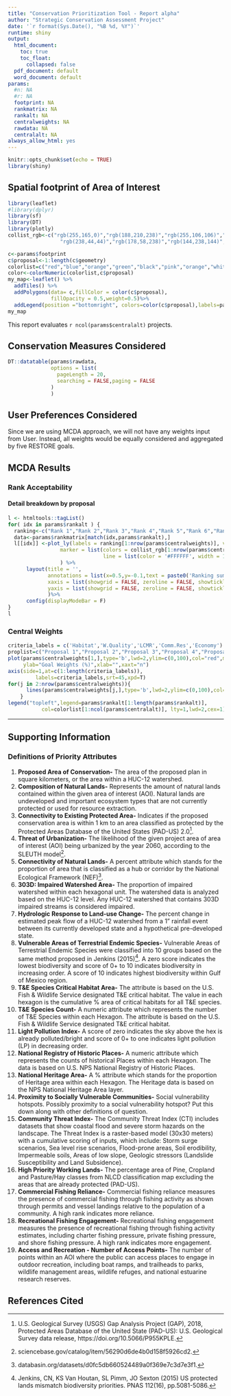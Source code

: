 ```yaml
---
title: "Conservation Prioritization Tool - Report alpha"
author: "Strategic Conservation Assessment Project"
date: '`r format(Sys.Date(), "%B %d, %Y")`'
runtime: shiny
output:
  html_document:
    toc: true
    toc_float:
      collapsed: false
  pdf_document: default
  word_document: default
params:
  #n: NA
  #r: NA
  footprint: NA
  rankmatrix: NA
  rankalt: NA
  centralweights: NA
  rawdata: NA
  centralalt: NA
always_allow_html: yes
---
```


```r
knitr::opts_chunk$set(echo = TRUE)
library(shiny)
```


## Spatial footprint of Area of Interest

```r
library(leaflet)
#library(dplyr)
library(sf)
library(DT)
library(plotly)
collist_rgb<-c("rgb(255,165,0)","rgb(188,210,238)","rgb(255,106,106)","rgb(255,127,0)","rgb(58,95,205)","rgb(187,255,255)",
                 "rgb(238,44,44)","rgb(178,58,238)","rgb(144,238,144)","rgb(238,162,173)")
```

```r
c<-params$footprint
c$proposal<-1:length(c$geometry)
colorlist=c("red","blue","orange","green","black","pink","orange","white","yellow","brown")
color<-colorNumeric(colorlist,c$proposal)
my_map<-leaflet() %>%
  addTiles() %>%
  addPolygons(data= c,fillColor = color(c$proposal),
              fillOpacity = 0.5,weight=0.5)%>%
  addLegend(position ="bottomright", colors=color(c$proposal),labels=params$rankalt[1:length(params$rankalt)],opacity = 0.5)
my_map
```

This report evaluates `r ncol(params$centralalt)` projects.


## Conservation Measures Considered


```r
DT::datatable(params$rawdata,
              options = list(
                pageLength = 20,
                searching = FALSE,paging = FALSE
              )
              )
```



## User Preferences Considered

Since we are using MCDA approach, we will not have any weights input from User. Instead, all weights would be equally considered and aggregated by five RESTORE goals.


## MCDA Results

### Rank Acceptability

#### Detail breakdown by proposal

```r
l <- htmltools::tagList()
for( idx in params$rankalt ) {
  ranking<-c("Rank 1","Rank 2","Rank 3","Rank 4","Rank 5","Rank 6","Rank 7","Rank 8","Rank 9","Rank 10")
  data<-params$rankmatrix[match(idx,params$rankalt),]
  l[[idx]] <-plot_ly(labels = ranking[1:nrow(params$centralweights)], values = data, type = 'pie',
                 marker = list(colors = collist_rgb[1:nrow(params$centralweights)],
                               line = list(color = '#FFFFFF', width = 1))
                 ) %>%
      layout(title = '',
             annotations = list(x=0.5,y=-0.1,text = paste0('Ranking summary for ',idx),showarrow = F),
             xaxis = list(showgrid = FALSE, zeroline = FALSE, showticklabels = FALSE,range=c(0, 1)),
             yaxis = list(showgrid = FALSE, zeroline = FALSE, showticklabels = FALSE,range=c(0, 1))
             )%>%
      config(displayModeBar = F)
}
l
```


### Central Weights 
```r
criteria_labels = c('Habitat','W.Quality','LCMR','Comm.Res','Economy')
proplist=c("Proposal 1","Proposal 2","Proposal 3","Proposal 4","Proposal 5","Proposal 6","Proposal 7","Proposal 8","Proposal 9","Proposal 10")
plot(params$centralweights[1,],type='b',lwd=2,ylim=c(0,100),col="red",main="Central Weights",
     ylab="Goal Weights (%)",xlab="",xaxt="n")
axis(side=1,at=c(1:length(criteria_labels)),
         labels=criteria_labels,srt=45,xpd=T)
for(j in 2:nrow(params$centralweights)){
      lines(params$centralweights[j,],type='b',lwd=2,ylim=c(0,100),col=colorlist[j])
    }
legend("topleft",legend=params$rankalt[1:length(params$rankalt)],
           col=colorlist[1:ncol(params$centralalt)], lty=1,lwd=2,cex=1)
```

***

## Supporting Information

### Definitions of Priority Attributes


1. **Proposed Area of Conservation-** The area of the proposed plan in square kilometers, or the area within a HUC-12 watershed. 
2. **Composition of Natural Lands-** Represents the amount of natural lands contained within the given area of interest (AOI). Natural lands are undeveloped and important ecosystem types that are not currently protected or used for resource extraction. 
3. **Connectivity to Existing Protected Area-** Indicates if the proposed conservation area is within 1 km to an area classified as protected by the Protected Areas Database of the United States (PAD-US) 2.0[^1].
4. **Threat of Urbanization-** The likelihood of the given project area of area of interest (AOI) being urbanized by the year 2060, according to the SLEUTH model[^2].  
5. **Connectivity of Natural Lands-** A percent attribute which stands for the proportion of area that is classified as a hub or corridor by the National Ecological Framework (NEF)[^3].
6. **303D: Impaired Watershed Area-** The proportion of impaired watershed within each hexagonal unit.  The watershed data is analyzed based on the HUC-12 level. Any HUC-12 watershed that contains 303D impaired streams is considered impaired.
7. **Hydrologic Response to Land-use Change-** The percent change in estimated peak flow of a HUC-12 watershed from a 1" rainfall event between its currently developed state and a hypothetical pre-developed state.
8. **Vulnerable Areas of Terrestrial Endemic Species-** Vulnerable Areas of Terrestrial Endemic Species were classified into 10 groups based on the same method proposed in Jenkins (2015)[^4]. A zero score indicates the lowest biodiversity and score of 0+ to 10 indicates biodiversity in increasing order. A score of 10 indicates highest biodiversity within Gulf of Mexico region.
9. **T&E Species Critical Habitat Area-** The attribute is based on the U.S. Fish & Wildlife Service designated T&E critical habitat. The value in each hexagon is the cumulative % area of critical habitats for all T&E species.
10. **T&E Species Count-** A numeric attribute which represents the number of T&E Species within each Hexagon. The attribute is based on the U.S. Fish & Wildlife Service designated T&E critical habitat.
11. **Light Pollution Index-** A score of zero indicates the sky above the hex is already polluted/bright and score of 0+ to one indicates light pollution (LP) in decreasing order.
12. **National Registry of Historic Places-** A numeric attribute which represents the counts of historical Places within each Hexagon. The data is based on U.S. NPS National Registry of Historic Places.
13. **National Heritage Area-** A % attribute which stands for the proportion of Heritage area within each Hexagon. The Heritage data is based on the NPS National Heritage Area layer.
14. **Proximity to Socially Vulnerable Communities-** Social vulnerability hotspots.  Possibly proximity to a social vulnerability hotspot?  Put this down along with other definitions of question.
15. **Community Threat Index-** The Community Threat Index (CTI) includes datasets that show coastal flood and severe storm hazards on the landscape. The Threat Index is a raster-based model (30x30 meters) with a cumulative scoring of inputs, which include:  Storm surge scenarios, Sea level rise scenarios, Flood-prone areas, Soil erodibility, Impermeable soils, Areas of low slope, Geologic stressors (Landslide Susceptibility and Land Subsidence).
16. **High Priority Working Lands-** The percentage area of Pine, Cropland and Pasture/Hay classes from NLCD classification map excluding the areas that are already protected (PAD-US).
17. **Commercial Fishing Reliance-** Commercial fishing reliance measures the presence of commercial fishing through fishing activity as shown through permits and vessel landings relative to the population of a community. A high rank indicates more reliance.
18. **Recreational Fishing Engagement-** Recreational fishing engagement measures the presence of recreational fishing through fishing activity estimates, including charter fishing pressure, private fishing pressure, and shore fishing pressure. A high rank indicates more engagement.
19. **Access and Recreation - Number of Access Points-** The number of points within an AOI where the public can access places to engage in outdoor recreation, including boat ramps, and trailheads to parks, wildlife management areas, wildlife refuges, and national estuarine research reserves.

[^1]: U.S. Geological Survey (USGS) Gap Analysis Project (GAP), 2018, Protected Areas Database of the United State (PAD-US): U.S. Geological Survey data release, https://doi.org/10.5066/P955KPLE.
[^2]: sciencebase.gov/catalog/item/56290d6de4b0d158f5926cd2.
[^3]: databasin.org/datasets/d0fc5db660524489a0f369e7c3d7e3f1.
[^4]: Jenkins, CN, KS Van Houtan, SL Pimm, JO Sexton (2015) US protected lands mismatch biodiversity priorities. PNAS 112(16), pp.5081-5086.

## References Cited
